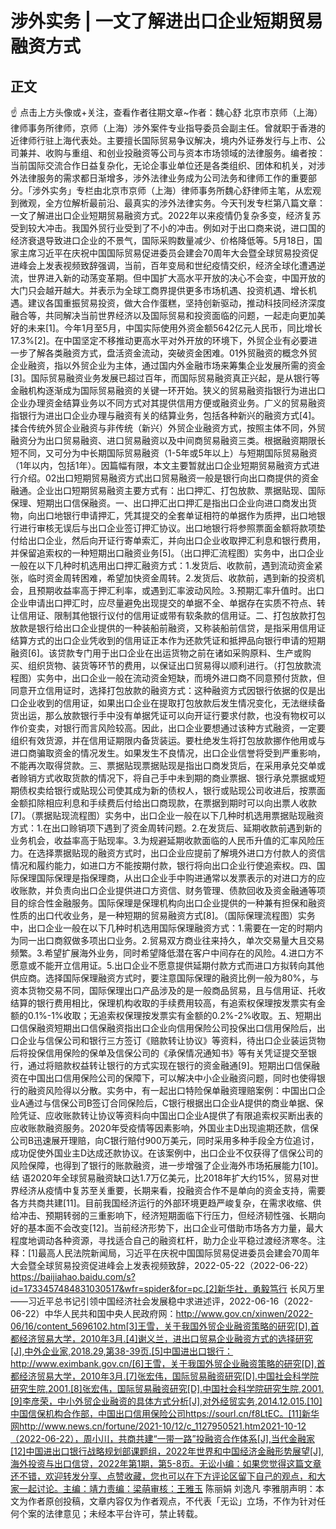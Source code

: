 # 涉外实务 | 一文了解进出口企业短期贸易融资方式
## 正文
☝ 点击上方头像或+关注，查看作者往期文章~作者：魏心舒 北京市京师（上海）律师事务所律师，京师（上海）涉外案件专业指导委员会副主任。曾就职于香港的近律师行驻上海代表处。主要擅长国际贸易争议解决，境内外证券发行与上市、公司兼并、收购与重组、和创业投融资等公司与资本市场领域的法律服务。编者按：当前国际交流合作日益复杂化，无论企事业单位还是各类组织、团体和机关，对涉外法律服务的需求都日渐增多，涉外法律业务成为公司法务和律师工作的重要部分。「涉外实务」专栏由北京市京师（上海）律师事务所魏心舒律师主笔，从宏观到微观，全方位解析最前沿、最真实的涉外法律实务。今天刊发专栏第八篇文章：一文了解进出口企业短期贸易融资方式。2022年以来疫情仍复杂多变，经济复苏受到较大冲击。我国外贸行业受到了不小的冲击。例如对于出口商来说，进口国的经济衰退导致进口企业的不景气，国际采购数量减少、价格降低等。5月18日，国家主席习近平在庆祝中国国际贸易促进委员会建会70周年大会暨全球贸易投资促进峰会上发表视频致辞强调，当前，百年变局和世纪疫情交织，经济全球化遭遇逆流，世界进入新的动荡变革期。但中国扩大高水平开放的决心不会变，中国开放的大门只会越开越大。并表示为全球工商界提供更多市场机遇、投资机遇、增长机遇。建议各国重振贸易投资，做大合作蛋糕，坚持创新驱动，推动科技同经济深度融合等，共同解决当前世界经济以及国际贸易和投资面临的问题，一起走向更加美好的未来[1]。今年1月至5月，中国实际使用外资金额5642亿元人民币，同比增长17.3%[2]。在中国坚定不移推动更高水平对外开放的环境下，外贸企业有必要进一步了解各类融资方式，盘活资金流动，突破资金困难。01外贸融资的概念外贸企业融资，指以外贸企业为主体，通过国内外金融市场来筹集企业发展所需的资金[3]。国际贸易融资业务发展已超过百年，而国际贸易融资真正兴起，是从银行等金融机构逐渐成为国际贸易融资的关键一环开始。狭义的贸易融资指银行为进出口企业办理资金结算业务以不同方式对其提供信用方便或融资业务。广义的贸易融资指银行为进出口企业办理与融资有关的结算业务，包括各种新兴的融资方式[4]。揉合传统外贸企业融资与非传统（新兴）外贸企业融资方式，按照主体不同，外贸融资分为出口贸易融资、进口贸易融资以及中间商贸易融资三类。根据融资期限长短不同，又可分为中长期国际贸易融资（1-5年或5年以上）与短期国际贸易融资（1年以内，包括1年）。因篇幅有限，本文主要暂就出口企业短期贸易融资方式进行介绍。02出口短期贸易融资方式出口贸易融资一般是银行向出口商提供的资金融通。企业出口短期贸易融资主要方式有：出口押汇、打包放款、票据贴现、国际保理、短期出口信保融资。一、出口押汇出口押汇是指出口企业向进口商发出货物，向出口地银行申请押汇，凭其提交的全套单证相符的单据作为质押，出口地银行进行审核无误后与出口企业签订押汇协议。出口地银行将参照票面金额将款项垫付给出口企业，然后向开证行寄单索汇，并向出口企业收取押汇利息和银行费用，并保留追索权的一种短期出口融资业务[5]。（出口押汇流程图）实务中，出口企业一般在以下几种时机选用出口押汇融资方式：1.发货后、收款前，遇到流动资金紧张，临时资金周转困难，希望加快资金周转。2.发货后、收款前，遇到新的投资机会，且预期收益率高于押汇利率，或遇到汇率波动风险。3.预期汇率升值时。出口企业申请出口押汇时，应尽量避免出现提交的单据不全、单据存在实质不符点、转让信用证、限制其他银行议付的信用证或带有软条款的信用证。二、打包放款打包放款是银行给出口企业提供的一种装船前融资，又称装船前信贷，是指采用信用证结算方式的出口企业凭收到的信用证正本作为还款凭证和抵押品向银行申请的短期融资[6]。该贷款专门用于出口企业在出运货物之前在诸如采购原料、生产或购买、组织货物、装货等环节的费用，以保证出口贸易得以顺利进行。（打包放款流程图）实务中，出口企业一般在流动资金短缺，而境外进口商不同意预付货款，但同意开立信用证时，选择打包放款的融资方式：这种融资方式因银行依据的仅是出口企业收到的信用证，如果出口企业在提取打包放款后发生情况变化，无法继续备货出运，那么放款银行手中没有单据凭证可以向开证行要求付款，也没有物权可以作价变卖，对银行而言风险较高。因此，出口企业要想通过该种方式融资，一定要组织有效货源，并在信用证期限内备货装运。要杜绝发生将打包放款挪作他用或与进口商骗取资金的情况发生。如果发生不良情况，出口企业信誉将受到严重影响，不能再次取得贷款。三、票据贴现票据贴现是指出口商发货后，在采用承兑交单或者赊销方式收取货款的情况下，将自己手中未到期的商业票据、银行承兑票据或短期债权卖给银行或贴现公司使其成为新的债权人，银行或贴现公司收进后，按票面金额扣除相应利息和手续费后付给出口商现款，在票据到期时可以向出票人收款[7]。（票据贴现流程图）实务中，出口企业一般在以下几种时机选用票据贴现融资方式：1.在出口赊销项下遇到了资金周转问题。2.在发货后、延期收款前遇到新的业务机会，收益率高于贴现率。3.为规避延期收款面临的人民币升值的汇率风险压力。在选择票据贴现的融资方式时，出口企业应提前了解境外进口方付款人的资信情况和履约能力，如进口方不能按期付款，银行将向出口企业行使追索权。四、国际保理国际保理是指保理商，从出口企业手中购进通常以发票表示的对进口方的应收账款，并负责向出口企业提供进口方资信、财务管理、债款回收及资金融通等项目的综合性金融服务。国际保理是保理机构向出口企业提供的一种兼有担保和融资性质的出口代收业务，是一种短期的贸易融资方式[8]。（国际保理流程图）实务中，出口企业一般在以下几种时机选用国际保理融资方式：1.需要在一定的时期内为同一出口商叙做多项出口业务。2.贸易双方商业往来持久，单次交易量大且交易频繁。3.希望扩展海外业务，同时希望降低潜在客户中间存在的风险。4.进口方不愿意或不能开立信用证。5.出口企业不愿意提供延期付款方式而进口方拟转向其他供应商。选择国际保理融资方式时，要注意国际保理的融资比例一般为80%，与资本货物交易不同，国际保理出口产品涉及的是一般商品贸易，且与信用证、托收结算的银行费用相比，保理机构收取的手续费用较高，有追索权保理按发票实有金额的0.1%-1%收取；无追索权保理按发票实有金额的0.2%-2%收取。五、短期出口信保融资短期出口信保融资指出口企业向信用保险公司投保出口信用保险后，出口企业与信保公司和银行三方签订《赔款转让协议》等资料，待出口企业装运货物后将投保信用保险的保单及信保公司的《承保情况通知书》等有关凭证提交至银行，通过将赔款权益转让银行的方式实现在银行的资金融通[9]。短期出口信保融资在中国出口信用保险公司的保障下，可以解决中小企业融资问题，同时也使得银行的融资风险得以分散。实务中，有一起出口特险保单融资理赔案例：中国出口企业A通过与信保公司B签订合同保险后，C银行根据出口企业A提供的商业单据、保险凭证、应收账款转让协议等资料向中国出口企业A提供了有限追索权买断出表的应收账款融资服务。2020年受疫情等因素影响，外国业主D出现逾期还款，信保公司B迅速展开理赔，向C银行赔付900万美元，同时采用多种手段全方位追讨，成功促使外国业主D达成还款协议。在该案例中，出口企业不仅获得了信保公司的风险保障，也得到了银行的账款融资，进一步增强了企业海外市场拓展能力[10]。结 语2020年全球贸易融资缺口达1.7万亿美元，比2018年扩大约15%，贸易对世界经济从疫情中复苏至关重要，长期来看，投融资合作不是单向的资金支持，需要各方共商共建[11]。目前我国经济运行的外部环境更趋严峻复杂，在需求收缩、供给冲击、预期转弱的三重影响下，经济短期面临下行压力，但经济韧性强、长期向好的基本面不会改变[12]。当前经济形势下，出口企业可借助市场各方力量，最大程度地调动各种资源，寻找适合自己的融资杠杆，助力企业平稳过渡经济寒冬。注释：[1]最高人民法院新闻局，习近平在庆祝中国国际贸易促进委员会建会70周年大会暨全球贸易投资促进峰会上发表视频致辞，2022-05-22（2022-06-22）https://baijiahao.baidu.com/s?id=1733457484831030517&wfr=spider&for=pc.[2]新华社，勇毅笃行 长风万里——习近平总书记引领中国经济社会发展稳中求进述评，2022-06-16（2022-06-22）中华人民共和国中央人民政府网：http://www.gov.cn/xinwen/2022-06/16/content_5696102.htm[3]王雪，关于我国外贸企业融资策略的研究[D],首都经济贸易大学，2010年3月.[4]谢义兰，进出口贸易企业融资方式的选择研究[J],中外企业家,2018.29,第38-39页.[5]中国进出口银行：http://www.eximbank.gov.cn/[6]王雪，关于我国外贸企业融资策略的研究[D],首都经济贸易大学，2010年3月.[7]张宏伟，国际贸易融资研究[D].中国社会科学院研究生院,2001.[8]张宏伟，国际贸易融资研究[D].中国社会科学院研究生院,2001.[9]李彦荣，中小外贸企业融资的具体方式分析[J],对外经贸实务,2014.12.015.[10]中国信保机构合作部，中国出口信用保险公司https://sourl.cn/f8LtEC。[11]新华网http://www.news.cn/fortune/2021-10/12/c_1127950521.htm2021-10-12（2022-06-22），周小川，共商共建“一带一路”投融资合作体系[J],当代金融家[12]中国进出口银行战略规划部课题组，2022年世界和中国经济金融形势展望[J],海外投资与出口信贷，2022年第1期，第5-8页。无讼小编：如果您觉得这篇文章还不错，欢迎转发分享、点赞收藏，您也可以在下方评论区留下自己的观点，和大家一起讨论。主编：靖力责编：梁萌审核：王雅玉 陈丽娟 刘逸凡 李雅朋声明：本文为作者原创投稿，文章内容仅为作者观点，不代表「无讼」立场，不作为针对任何个案的法律意见；未经本平台许可，禁止转载。